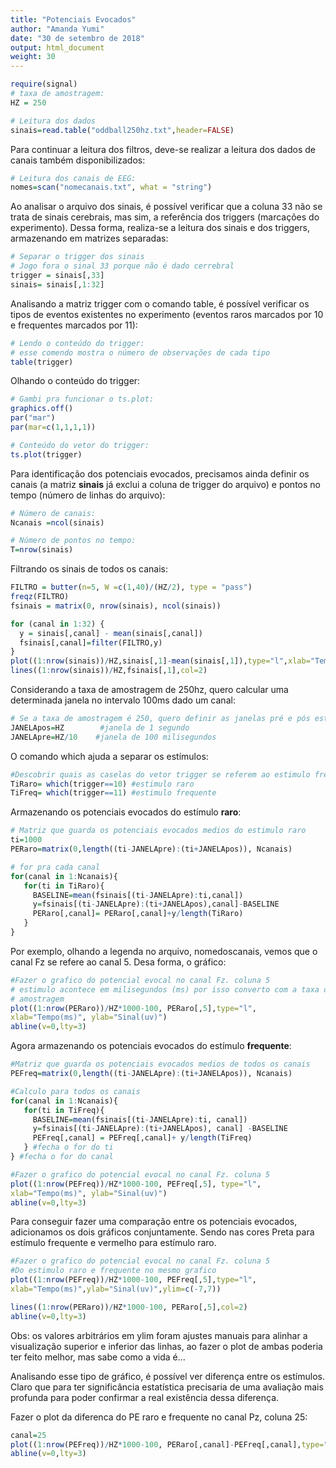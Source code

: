 ```yaml
---
title: "Potenciais Evocados"
author: "Amanda Yumi"
date: "30 de setembro de 2018"
output: html_document
weight: 30
---
```


```r
require(signal)
# taxa de amostragem:
HZ = 250
```



```r
# Leitura dos dados
sinais=read.table("oddball250hz.txt",header=FALSE)
```

Para continuar a leitura dos filtros, deve-se realizar a leitura dos dados de canais também disponibilizados:

```r
# Leitura dos canais de EEG:
nomes=scan("nomecanais.txt", what = "string")
```

Ao analisar o arquivo dos sinais, é possível verificar que a coluna 33 não se trata de sinais cerebrais, mas sim, a referência dos triggers (marcações do experimento).
Dessa forma, realiza-se a leitura dos sinais e dos triggers, armazenando em matrizes separadas:

```r
# Separar o trigger dos sinais
# Jogo fora o sinal 33 porque não é dado cerrebral
trigger = sinais[,33]
sinais= sinais[,1:32]
```

Analisando a matriz trigger com o comando table, é possível verificar os tipos de eventos existentes no experimento (eventos raros marcados por 10 e frequentes marcados por 11):

```r
# Lendo o conteúdo do trigger:
# esse comendo mostra o número de observações de cada tipo
table(trigger)
```

Olhando o conteúdo do trigger:

```r
# Gambi pra funcionar o ts.plot:
graphics.off()
par("mar")
par(mar=c(1,1,1,1))
```

```r
# Conteúdo do vetor do trigger:
ts.plot(trigger)

```

Para identificação dos potenciais evocados, precisamos ainda definir os canais (a matriz **sinais** já exclui a coluna de trigger do arquivo) e pontos no tempo (número de linhas do arquivo):



```r
# Número de canais:
Ncanais =ncol(sinais)

# Número de pontos no tempo:
T=nrow(sinais)
```

Filtrando os sinais de todos os canais:

```r

FILTRO = butter(n=5, W =c(1,40)/(HZ/2), type = "pass")
freqz(FILTRO)
fsinais = matrix(0, nrow(sinais), ncol(sinais))

for (canal in 1:32) {
  y = sinais[,canal] - mean(sinais[,canal])
  fsinais[,canal]=filter(FILTRO,y)
}
plot((1:nrow(sinais))/HZ,sinais[,1]-mean(sinais[,1]),type="l",xlab="Tempo(s)", ylab="sinal(uV)")
lines((1:nrow(sinais))/HZ,fsinais[,1],col=2)
```

Considerando a taxa de amostragem de 250hz, quero calcular uma determinada janela no intervalo 100ms dado um canal:

```r
# Se a taxa de amostragem é 250, quero definir as janelas pré e pós estímulos:
JANELApos=HZ        #janela de 1 segundo
JANELApre=HZ/10    #janela de 100 milisegundos

```

O comando which ajuda a separar os estímulos:

```r
#Descobrir quais as caselas do vetor trigger se referem ao estimulo freq e raro
TiRaro= which(trigger==10) #estimulo raro
TiFreq= which(trigger==11) #estimulo frequente
```

Armazenando os potenciais evocados do estímulo **raro**:

```r
# Matriz que guarda os potenciais evocados medios do estimulo raro
ti=1000
PERaro=matrix(0,length((ti-JANELApre):(ti+JANELApos)), Ncanais)

# for pra cada canal
for(canal in 1:Ncanais){
   for(ti in TiRaro){
     BASELINE=mean(fsinais[(ti-JANELApre):ti,canal])
     y=fsinais[(ti-JANELApre):(ti+JANELApos),canal]-BASELINE
     PERaro[,canal]= PERaro[,canal]+y/length(TiRaro)
   }
}
```

Por exemplo, olhando a legenda no arquivo, nomedoscanais, vemos que o canal Fz se refere ao canal 5. Desa forma, o gráfico:

```r
#Fazer o grafico do potencial evocal no canal Fz. coluna 5
# estimulo acontece em milisegundos (ms) por isso converto com a taxa de  
# amostragem
plot((1:nrow(PERaro))/HZ*1000-100, PERaro[,5],type="l",
xlab="Tempo(ms)", ylab="Sinal(uv)")
abline(v=0,lty=3)
```

Agora armazenando os potenciais evocados do estímulo **frequente**:
 
```r
#Matriz que guarda os potenciais evocados medios de todos os canais
PEFreq=matrix(0,length((ti-JANELApre):(ti+JANELApos)), Ncanais)

#Calculo para todos os canais
for(canal in 1:Ncanais){
   for(ti in TiFreq){
     BASELINE=mean(fsinais[(ti-JANELApre):ti, canal])
     y=fsinais[(ti-JANELApre):(ti+JANELApos), canal] -BASELINE
     PEFreq[,canal] = PEFreq[,canal]+ y/length(TiFreq)
   } #fecha o for do ti
} #fecha o for do canal

#Fazer o grafico do potencial evocal no canal Fz. coluna 5
plot((1:nrow(PEFreq))/HZ*1000-100, PEFreq[,5], type="l",
xlab="Tempo(ms)", ylab="Sinal(uv)")
abline(v=0,lty=3)

```

Para conseguir fazer uma comparação entre os potenciais evocados, adicionamos os dois gráficos conjuntamente.
Sendo nas cores Preta para estímulo frequente e vermelho para estímulo raro.

```r
#Fazer o grafico do potencial evocal no canal Fz. coluna 5
#Do estimulo raro e frequente no mesmo grafico
plot((1:nrow(PEFreq))/HZ*1000-100, PEFreq[,5],type="l",
xlab="Tempo(ms)",ylab="Sinal(uv)",ylim=c(-7,7))

lines((1:nrow(PERaro))/HZ*1000-100, PERaro[,5],col=2)
abline(v=0,lty=3)
```
Obs: os valores arbitrários em ylim foram ajustes manuais para alinhar a visualização superior e inferior das linhas, ao fazer o plot de ambas poderia ter feito melhor, mas sabe como a vida é...

Analisando esse tipo de gráfico, é possível ver diferença entre os estímulos. Claro que para ter significância estatística precisaria de uma avaliação mais profunda para poder confirmar a real existência dessa diferença.

Fazer o plot da diferenca do PE raro e frequente  no canal Pz, coluna 25:

```r
canal=25
plot((1:nrow(PEFreq))/HZ*1000-100, PERaro[,canal]-PEFreq[,canal],type="l",xlab="Tempo(ms)", ylab="sinal(uV)",ylim=c(-8,4))
abline(v=0,lty=3)
```

